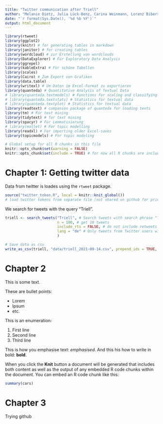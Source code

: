 ```yaml
---
title: "Twitter communication after Triell"
author: "Melanie Dietz, Julia Lück-Benz, Carina Weinmann, Lorenz Biberstein, Gabor Scheiring"
date: "`r format(Sys.Date(), '%d %b %Y')`"
output: html_document
---
```


```r
library(rtweet)
library(ggplot2)
library(knitr) # for generating tables in markdown
library(janitor) # for creating tables
library(wordcloud) # zur Erstellung von wordclouds
library(DataExplorer) # Für Exploratory Data Analysis
library(ggrepel)
library(kableExtra) # Für schöne Tabellen
library(scales)
library(Cairo) # Zum Export von Grafiken
library(data.table)
library(writexl) # Um Daten im Excel-Format zu exportieren
library(quanteda) # Quantitative Analysis of Textual Data 
# library(quanteda.textmodels) # Functions for scaling and classifying textual data
# library(quanteda.textstats) # Statistics for textual data
# library(quanteda.textplot) # Statistics for textual data 
library(readtext) # companion package of quanteda for loading texts
library(tm) # Für text mining
library(tidytext) # for text mining
library(spacyr) # Für Lemmatisierung
# library(mallet) # For topic modelling
library(readxl) # For importing older Excel-saves
library(topicmodels) # For topic modeling
```


```r
# Global setup for all R chunks in this file
knitr::opts_chunk$set(warning = FALSE)
knitr::opts_chunk$set(include = TRUE) # for now all R chunks are included, can be taken out here later
```


# Chapter 1: Getting twitter data

Data from twitter is loades using the `rtweet` package. 

```r
source("twitter_token.R", local = knitr::knit_global())
# load twitter tokens from separate file (not shared on github for privacy reasons)
```

We search for tweets with the query "Triell".

```r
triell <- search_tweets("Triell", # Search tweets with search phrase "Triell"
                        n = 100, # get 10 tweets
                        include_rts = FALSE, # do not include retweets
                        lang = "de" # Only tweets from Twitter users with German language
                        )
```


```r
# Save data as csv
write_as_csv(triell, "data/triell_2021-09-14.csv", prepend_ids = TRUE, na = "", fileEncoding = "UTF-8")
```


# Chapter 2


This is some text.

These are bullet points:

-   Lorem
-   Ipsum
  - etc.
  
This is an enumeration:

1. First line
2. Second line
3. Third line

This is how you emphasise text: _emphasised_. And this his how to write in bold: **bold**.

When you click the **Knit** button a document will be generated that includes both content as well as the output of any embedded R code chunks within the document. You can embed an R code chunk like this:

```r
summary(cars)
```

# Chapter 3

Trying github
